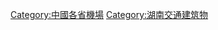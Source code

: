 {{Catnav|頁面分類|各種主題的頁面分類|依中国各省来作的分类|中國各省交通|湖南交通}}

[[Category:中國各省機場|Category:中國各省機場]]
[[Category:湖南交通建筑物|Category:湖南交通建筑物]]